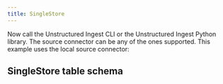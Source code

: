```yaml
---
title: SingleStore
---
```



<NewDocument />


<SharedSingleStore />
<SharedAPIKeyURL/>

Now call the Unstructured Ingest CLI or the Unstructured Ingest Python library. The source connector can be any of the ones supported. This example uses the local source connector:


<CodeGroup>

  <SingleStoreAPISh />

  <SingleStoreAPIPyV2 />

</CodeGroup>

## SingleStore table schema 


<SharedSingleStoreSchema/>